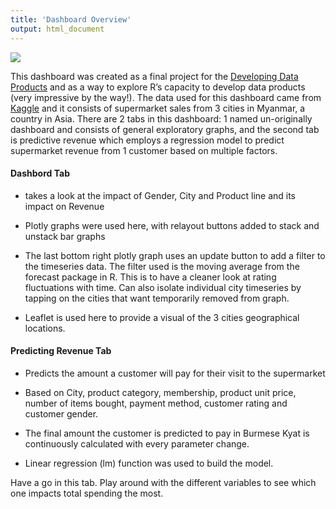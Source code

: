 ```yaml
---
title: 'Dashboard Overview'
output: html_document
---
```


![](market.png)

This dashboard was created as a final project for the [Developing Data Products](https://www.coursera.org/learn/data-products) and as a way to explore R's capacity to develop data products (very impressive by the way!). The data used for this dashboard came from [Kaggle](https://www.kaggle.com/aungpyaeap/supermarket-sales) and it consists of supermarket sales from 3 cities in Myanmar, a country in Asia. There are 2 tabs in this dashboard: 1 named un-originally dashboard and consists of general exploratory graphs, and the second tab is predictive revenue which employs a regression model to predict supermarket revenue from 1 customer based on multiple factors. 

#### Dashbord Tab

* takes a look at the impact of Gender, City and Product line and its impact on Revenue

* Plotly graphs were used here, with relayout buttons added to stack and unstack bar graphs 

* The last bottom right plotly graph uses an update button to add a filter to the timeseries data. The filter used is the moving average from the forecast package in R. This is to have a cleaner look at rating fluctuations with time. Can also isolate individual city  timeseries by tapping on the cities that want temporarily removed from graph. 

* Leaflet is used here to provide a visual of the 3 cities geographical locations. 


#### Predicting Revenue Tab

* Predicts the amount a customer will pay for their visit to the supermarket

* Based on City, product category, membership, product unit price, number of items bought, payment method, customer rating and customer gender. 

* The final amount the customer is predicted to pay in Burmese Kyat is continuously calculated with every parameter change. 

* Linear regression (lm) function was used to build the model. 

Have a go in this tab. Play around with the different variables to see which one impacts total spending the most. 